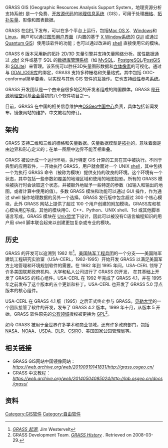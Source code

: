 {{NoteTA|G1=IT|G2=FL}}
{{Infobox software
| name = GRASS GIS
| logo = [[Image:Grass_GIS.svg|150px]]<br>
| screenshot = [[Image:wxgui-atm.png|250px]]
| caption = GRASS GIS 6.4.0
| developer = GRASS 开发团队
| programming language = [[C语言|C]]、[[C++|C++]]、[[Python|Python]]、[[Tcl|Tcl]]
| latest_release_version = 7.8.5
| latest_release_date = {{release date and age|2020|12|21}}
| operating_system = [[跨平台|跨平台]]
| status = 活跃
| genre = [[地理信息系统|地理信息系统]]
| license = [[GPL|GPL]]
| website = [http://grass.osgeo.org/ grass.osgeo.org]
}}

GRASS GIS (Geographic Resources Analysis Support System，地理资源分析支持系统) 是一个免费、[[开放源代码|开放源代码]]的[[地理信息系统|地理信息系统]]（GIS），可用于处理[[栅格|栅格]]、[[拓扑|拓扑]][[矢量|矢量]]、影像和图表数据。

GRASS 在[[GPL|GPL]]下发布，可以在多个平台上运行，包括[[Mac_OS_X|Mac OS X]]、[[Windows|Windows]]和[[Linux|Linux]]。用户可以通过[[图形用户界面|图形用户界面]]（内置的基于 [[X_Window系统|X Window系统]]的 [[GUI|GUI]] 或通过 [[Quantum_GIS|Quantum GIS]]）使用该软件的功能；也可以通过改进的 [[shell|shell]] 直接使用它的模块。

GRASS 6 版本采用新的拓扑 2D/3D 矢量引擎并支持矢量网络分析。属性数据通过 [[dBase|.dbf]] 文件或基于 SQL 的[[数据库管理系统|数据库管理系统]]（如 [[MySQL|MySQL]]、[[PostgreSQL|PostgreSQL]]/[[PostGIS|PostGIS]] 和 [[SQLite|SQLite]]）来管理。该系统可以胜任3D矢量图形数据和[[体素|立体像素]]的可视化。通过与 [[GDAL|GDAL/OGR库]]的绑定，GRASS 支持多种栅格和矢量格式。其中包括 OGC-conformal简单要素，以实现与其他 GIS 软件的互操作。它也支持[[线性参考系统|线性参考系统]]。

GRASS 开发团队是一个由来自很多地区的开发者组成的跨国群体。GRASS 是[[开源地理空间基金会|开源地理空间基金会]]最初的八个软件项目之一。

目前，GRASS 在中国的相关信息维护由[[OSGeo中国中心|OSGeo中国中心]]负责，具体包括新闻发布，镜像网站的维护，中文教程的修订。

==架构==
GRASS 支持二维和三维的栅格和矢量数据。矢量数据模型是[[拓扑|拓扑]]的，意味着面是由边界和形心定义的；在单一图层中边界不能互相重叠。

GRASS 被设计成一个运行环境，执行特定 GIS 计算的工具在其中被执行。不同于典型的应用软件，一开始执行 GRASS，用户就会面对一个 UNIX [[shell|shell]]，其中包括一个为执行 GRASS 命令（被称为模块）提供支持的改良的环境。这个环境有一个状态，其中包括一些参数如覆盖的地理区域和使用的地图投影。所有的 GRASS
模块被执行时会读取这个状态，并被额外地赋予一些特定的参数（如输入和输出的地图，或者计算中使用的值）。多数 GRASS 模块和功能可以通过 GUI 操作，作为通过 shell 操作地理数据的另外一个选择。GRASS 发行版中包含超过 300 个核心模块，此外 GRASS 网站上提供了超过 100 个用户创建的附加模块。GRASS库和核心模块用[[C语言|C]]写成，其他的模块用C、C++、Python、UNIX shell、Tcl 或其他脚本语言写成。GRASS 模块在
[[Unix哲学|Unix哲学]]下设计，因此可以被没有C语言编程知识的用户用 shell 脚本联合起来以创建更加复杂或专业的模块。

==历史==

GRASS 的开发可以追溯到 1982 年<ref>[http://gisws.media.osaka-cu.ac.jp/grass04/viewpaper.php?id=53 ''GRASS 起源''], Jim Westervelt</ref>。[[美国陆军工程兵团|美国陆军工程兵团]]的一个分支——美国陆军建筑工程研究实验室（USA-CERL，1982-1995）开始开发 GRASS 以满足美国军方土地管理和环境规划软件的需要。在 1982 年到 1995 年间，USA-CERL 领导了许多美国联邦政府机构、大学和私人公司进行了 GRASS 的开发， 在其基础上开发了 GRASS 的核心组件。USA-CERL 在 1992 年完成了 GRASS 4.1，并在 1995 年之前发布了这个版本的五个更新和补丁。USA-CERL 也开发了 GRASS 5.0 浮点版本的核心组件。

USA-CERL 在 GRASS 4.1 版（1995）之后正式终止参与 GRASS。[[贝勒大学|贝勒大学]]的一个团队接管了软件的开发，发布了 GRASS 4.2 版本。1999 年十月，从版本 5 开始，GRASS 软件原先的[[公有领域|公有领域]]授权被更换为 [[GPL|GPL]]<ref>GRASS Development Team. ''[http://grass.osgeo.org/devel/grasshist.html GRASS History] {{Wayback|url=http://grass.osgeo.org/devel/grasshist.html |date=20120706134409 }}''. Retrieved on 2008-03-29.</ref>。

如今 GRASS 被用于全世界许多学术和商业领域，还有许多政府部门，包括 [[NASA|NASA]]、[[NOAA|NOAA]]、[[USDA|USDA]]、[[DLR|DLR]]、[[CSIRO|CSIRO]]、[[美国国家公园管理局|美国国家公园管理局]]等。

== 相关链接 ==

* GRASS GIS网站中国镜像网站：  [https://web.archive.org/web/20190919141831/http://grass.osgeo.cn/ ''https://web.archive.org/web/20190919141831/http://grass.osgeo.cn/'']
* GRASS 中文教程： [https://web.archive.org/web/20140504085024/http://lab.osgeo.cn/docs/grass/ ''https://web.archive.org/web/20140504085024/http://lab.osgeo.cn/docs/grass/'']

==资料==
<references/>

[[Category:GIS软件|Category:GIS软件]]
[[Category:自由软件|Category:自由软件]]